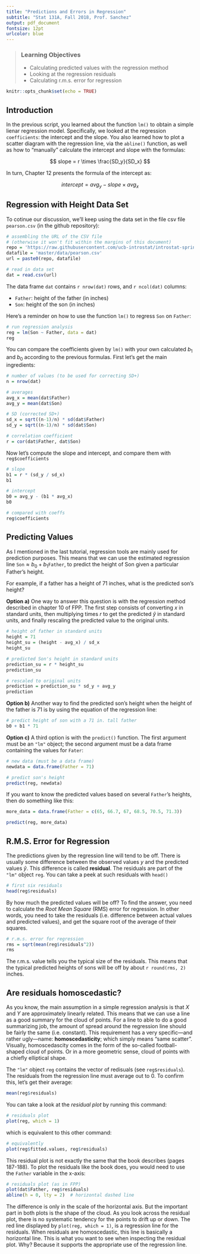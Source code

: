```yaml
---
title: "Predictions and Errors in Regression"
subtitle: "Stat 131A, Fall 2018, Prof. Sanchez"
output: pdf_document
fontsize: 12pt
urlcolor: blue
---
```


> ### Learning Objectives
>
> - Calculating predicted values with the regression method
> - Looking at the regression residuals
> - Calculating r.m.s. error for regression


```r
knitr::opts_chunk$set(echo = TRUE)
```


## Introduction

In the previous script, you learned about the function `lm()` to obtain a simple lienar regression model. Specifically, we looked at the regression `coefficients`: the intercept and the slope. You also learned how to plot a scatter diagram with the regression line, via the `abline()` function, as well as how to "manually" calculate the intercept and slope with the formulas:

$$
slope = r \times \frac{SD_y}{SD_x}
$$

In turn, Chapter 12 presents the formula of the intercept as:

$$
intercept = avg_y - slope \times avg_x
$$


## Regression with Height Data Set

To cotinue our discussion, we'll keep using the data set in the file csv file `pearson.csv` (in the github repository):

```r
# assembling the URL of the CSV file
# (otherwise it won't fit within the margins of this document)
repo = 'https://raw.githubusercontent.com/ucb-introstat/introstat-spring-2017/'
datafile = 'master/data/pearson.csv'
url = paste0(repo, datafile)

# read in data set
dat = read.csv(url)
```

The data frame `dat` contains `r nrow(dat)` rows, and `r ncol(dat)` columns:

- `Father`: height of the father (in inches)
- `Son`: height of the son (in inches)

Here's a reminder on how to use the function `lm()` to regress `Son` on `Father`:

```r
# run regression analysis
reg = lm(Son ~ Father, data = dat)
reg
```

You can compare the coefficients given by `lm()` with your own calculated 
$b_1$ and $b_0$ according to the previous formulas. First let's get the main 
ingredients:

```r
# number of values (to be used for correcting SD+)
n = nrow(dat)

# averages
avg_x = mean(dat$Father)
avg_y = mean(dat$Son)

# SD (corrected SD+)
sd_x = sqrt((n-1)/n) * sd(dat$Father)
sd_y = sqrt((n-1)/n) * sd(dat$Son)

# correlation coefficient
r = cor(dat$Father, dat$Son)
```

Now let's compute the slope and intercept, and compare them with 
`reg$coefficients`

```r
# slope
b1 = r * (sd_y / sd_x)
b1

# intercept
b0 = avg_y - (b1 * avg_x)
b0

# compared with coeffs
reg$coefficients
```


## Predicting Values

As I mentioned in the last tutorial, regression tools are 
mainly used for prediction purposes. This means that we can use the estimated 
regression line $\mathtt{Son} \approx b_0 + b_1 \mathtt{Father}$, to predict 
the height of Son given a particular Father's height.

For example, if a father has a height of 71 inches, what is the predicted 
son's height? 

__Option a)__ One way to answer this question is with the regression method described in chapter 10 of FPP. The first step consists of converting $x$ in standard units, then multiplying times $r$ to get the predicted $\hat{y}$ in standard units, and finally rescaling the predicted value to the original units.

```r
# height of father in standard units
height = 71
height_su = (height - avg_x) / sd_x
height_su
```

```r
# predicted Son's height in standard units
prediction_su = r * height_su
prediction_su
```

```r
# rescaled to original units
prediction = prediction_su * sd_y + avg_y
prediction
```


__Option b)__ Another way to find the predicted son's height when the height of the father is 71 is by using the equation of the regression line:

```r
# predict height of son with a 71 in. tall father
b0 + b1 * 71
```

__Option c)__ A third option is with the `predict()` function. The first 
argument must be an `"lm"` object; the second argument must be a data frame 
containing the values for `Fater`:

```r
# new data (must be a data frame)
newdata = data.frame(Father = 71)

# predict son's height
predict(reg, newdata)
```

If you want to know the predicted values based on several `Father`'s heights, 
then do something like this:

```r
more_data = data.frame(Father = c(65, 66.7, 67, 68.5, 70.5, 71.3))

predict(reg, more_data)
```


## R.M.S. Error for Regression

The predictions given by the regression line will tend to be off. There is 
usually some difference between the observed values $y$ and the predicted 
values $\hat{y}$. This difference is called __residual__. The residuals are 
part of the `"lm"` object `reg`. 
You can take a peek at such residuals with `head()`

```r
# first six residuals
head(reg$residuals)
```

By how much the predicted values will be off?
To find the answer, you need to calculate the _Root Mean Square_ (RMS) error 
for regression. In other words, you need to take the residuals 
(i.e. difference between actual values and predicted values), and get the
square root of the average of their squares.

```r
# r.m.s. error for regression
rms = sqrt(mean(reg$residuals^2))
rms
```

The r.m.s. value tells you the typical size of the residuals. This means that 
the typical predicted heights of sons will be off by about `r round(rms, 2)` 
inches.


## Are residuals homoscedastic?

As you know, the main assumption in a simple regression analysis is that $X$ 
and $Y$ are approximately linearly related. This means that we can 
use a line as a good summary for the cloud of points. For a line to able to do 
a good summarizing job, the amount of spread around the regression line should 
be fairly the same (i.e. constant). This requirement has a very 
specific---and rather ugly---name: __homoscedasticity__; which simply means 
"same scatter". Visually, homoscedascity comes in the form of the so-called 
football-shaped cloud of points. Or in a more geometric sense, cloud of points 
with a chiefly elliptical shape.

The `"lm"` object `reg` contains the vector of redisuals (see `reg$residuals`).
The residuals from the regression line must average out to 0. To confirm this,
let's get their average:

```r
mean(reg$residuals)
```

You can take a look at the _residual plot_ by running this command:

```r
# residuals plot
plot(reg, which = 1)
```

which is equivalent to this other command:

```r
# equivalently
plot(reg$fitted.values, reg$residuals)
```

This residual plot is not exactly the same that the book describes (pages 187-188).
To plot the residuals like the book does, you would need to use the `Father` 
variable in the x-axis:

```r
# residuals plot (as in FPP)
plot(dat$Father, reg$residuals)
abline(h = 0, lty = 2)  # horizontal dashed line
```

The difference is only in the scale of the horizontal axis. But the important 
part in both plots is the shape of the cloud.
As you look across the residual plot, there is no systematic tendency for the 
points to drift up or down. The red line displayed by `plot(reg, which = 1)`, 
is a regression line for the residuals. When residuals are homoscedastic, this 
line is basically a horizontal line. This is what you want to see when 
inspecting the residual plot. Why? Because it supports the appropriate use of 
the regression line.

